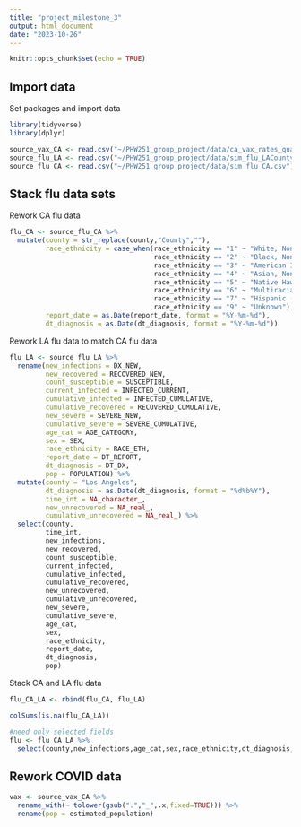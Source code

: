 ```yaml
---
title: "project_milestone_3"
output: html_document
date: "2023-10-26"
---
```


```r
knitr::opts_chunk$set(echo = TRUE)
```

## Import data

Set packages and import data

```r
library(tidyverse)
library(dplyr)

source_vax_CA <- read.csv("~/PHW251_group_project/data/ca_vax_rates_quarter.csv")
source_flu_LA <- read.csv("~/PHW251_group_project/data/sim_flu_LACounty_pop.csv")
source_flu_CA <- read.csv("~/PHW251_group_project/data/sim_flu_CA.csv")
```

## Stack flu data sets

Rework CA flu data

```r
flu_CA <- source_flu_CA %>%
  mutate(county = str_replace(county,"County",""),
         race_ethnicity = case_when(race_ethnicity == "1" ~ "White, Non-Hispanic",
                                    race_ethnicity == "2" ~ "Black, Non-Hispanic",
                                    race_ethnicity == "3" ~ "American Indian or Alaska Native, Non-Hispanic",
                                    race_ethnicity == "4" ~ "Asian, Non-Hispanic",
                                    race_ethnicity == "5" ~ "Native Hawaiian or Pacific Islander, Non-Hispanic",
                                    race_ethnicity == "6" ~ "Multiracial (two or more of above races), Non-Hispanic",
                                    race_ethnicity == "7" ~ "Hispanic (any race)",
                                    race_ethnicity == "9" ~ "Unknown"),
         report_date = as.Date(report_date, format = "%Y-%m-%d"),
         dt_diagnosis = as.Date(dt_diagnosis, format = "%Y-%m-%d"))

```

Rework LA flu data to match CA flu data

```r

flu_LA <- source_flu_LA %>%
  rename(new_infections = DX_NEW,
         new_recovered = RECOVERED_NEW,
         count_susceptible = SUSCEPTIBLE,
         current_infected = INFECTED_CURRENT,
         cumulative_infected = INFECTED_CUMULATIVE,
         cumulative_recovered = RECOVERED_CUMULATIVE,
         new_severe = SEVERE_NEW,
         cumulative_severe = SEVERE_CUMULATIVE,
         age_cat = AGE_CATEGORY,
         sex = SEX,
         race_ethnicity = RACE_ETH,
         report_date = DT_REPORT,
         dt_diagnosis = DT_DX,
         pop = POPULATION) %>%
  mutate(county = "Los Angeles",
         dt_diagnosis = as.Date(dt_diagnosis, format = "%d%b%Y"),
         time_int = NA_character_,
         new_unrecovered = NA_real_,
         cumulative_unrecovered = NA_real_) %>%
  select(county,
         time_int,
         new_infections,
         new_recovered,
         count_susceptible,
         current_infected,
         cumulative_infected,
         cumulative_recovered,
         new_unrecovered,
         cumulative_unrecovered,
         new_severe,
         cumulative_severe,
         age_cat,
         sex,
         race_ethnicity,
         report_date,
         dt_diagnosis,
         pop)

```

Stack CA and LA flu data

```r

flu_CA_LA <- rbind(flu_CA, flu_LA)

colSums(is.na(flu_CA_LA))

#need only selected fields
flu <- flu_CA_LA %>%
  select(county,new_infections,age_cat,sex,race_ethnicity,dt_diagnosis,pop)
```

## Rework COVID data

```r

vax <- source_vax_CA %>%
  rename_with(~ tolower(gsub(".","_",.x,fixed=TRUE))) %>%
  rename(pop = estimated_population)

```
